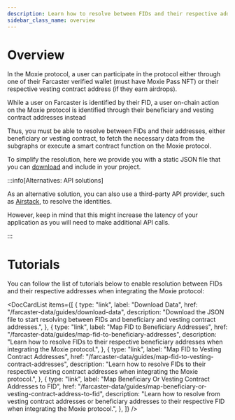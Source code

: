 ```yaml
---
description: Learn how to resolve between FIDs and their respective addresses when integrating the Moxie protocol.
sidebar_class_name: overview
---
```



# Overview

In the Moxie protocol, a user can participate in the protocol either through one of their Farcaster verified wallet (must have Moxie Pass NFT) or their respective vesting contract address (if they earn airdrops).

While a user on Farcaster is identified by their FID, a user on-chain action on the Moxie protocol is identified through their beneficiary and vesting contract addresses instead

Thus, you must be able to resolve between FIDs and their addresses, either beneficiary or vesting contract, to fetch the necessary data from the subgraphs or execute a smart contract function on the Moxie protocol.

To simplify the resolution, here we provide you with a static JSON file that you can [download](/farcaster-data/guides/download-data) and include in your project.

:::info[Alternatives: API solutions]

As an alternative solution, you can also use a third-party API provider, such as [Airstack](https://airstack.xyz), to resolve the identities.

However, keep in mind that this might increase the latency of your application as you will need to make additional API calls.

:::

# Tutorials

You can follow the list of tutorials below to enable resolution between FIDs and their respective addresses when integrating the Moxie protocol:

<DocCardList
  items={[
    {
      type: "link",
      label: "Download Data",
      href: "/farcaster-data/guides/download-data",
      description:
        "Download the JSON file to start resolving between FIDs and beneficiary and vesting contract addresses.",
    },
    {
      type: "link",
      label: "Map FID to Beneficiary Addresses",
      href: "/farcaster-data/guides/map-fid-to-beneficiary-addresses",
      description:
        "Learn how to resolve FIDs to their respective beneficiary addresses when integrating the Moxie protocol.",
    },
    {
      type: "link",
      label: "Map FID to Vesting Contract Addresses",
      href: "/farcaster-data/guides/map-fid-to-vesting-contract-addresses",
      description:
        "Learn how to resolve FIDs to their respective vesting contract addresses when integrating the Moxie protocol.",
    },
    {
      type: "link",
      label: "Map Beneficiary Or Vesting Contract Addresses to FID",
      href: "/farcaster-data/guides/map-beneficiary-or-vesting-contract-address-to-fid",
      description:
        "Learn how to resolve from vesting contract addresses or beneficiary addresses to their respective FID when integrating the Moxie protocol.",
    },
  ]}
/>
